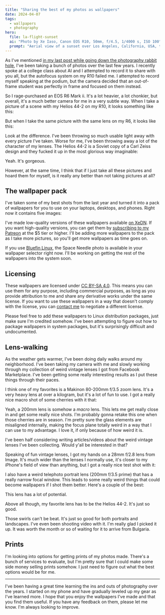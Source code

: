 ```yaml
---
title: "Sharing the best of my photos as wallpapers"
date: 2024-04-07
tags:
  - wallpapers
  - photography
hero:
  file: la-flight-sunset
  ai: "Photo by Xe Iaso, Canon EOS R10, 50mm, f/4.5, 1/4000 s, ISO 100"
  prompt: "Aerial view of a sunset over Los Angeles, California, USA, the sky is cloudy and there are layers of colored light"
---
```


As I've mentioned [in my last post while going down the photography rabbit hole](/notes/2024/camera-hell/), I've been taking a bunch of photos over the last few years. I recently spoke at a college class about AI and I attempted to record it to share with you all, but the autofocus system on my R10 failed me. I attempted to record myself speaking at the podium, but the camera decided that an out-of-frame student was perfectly in frame and focused on them instead.

So I rage-purchased an EOS R6 Mark ii. It's a lot heavier, a lot chonkier, but overall, it's a much better camera for me in a very subtle way. When I take a picture of a scene with my Helios 44-2 on my R10, it looks something like this:

<Picture
  path="blog/2024/wallpapers/aps-c-crop"
  desc="Lens caps and a steam deck case on top of a printed screenplay. The image is tightly centered around the case and screenplay."
/>

But when I take the same picture with the same lens on my R6, it looks like this:

<Picture
  path="blog/2024/wallpapers/full-frame"
  desc="The same image as before, but significantly zoomed out. The desk mat is more visible, an iPhone 13 Pro is visible in the lower right corner, and a TTArtisan 25mm lens is visible on the other side of the screenplay."
/>

Look at the difference. I've been throwing so much usable light away with every picture I've taken. Worse for me, I've been throwing away a lot of the character of my lenses. The Helios 44-2 is a Soviet copy of a Carl Zeiss design and they fucked it up in the most glorious way imaginable:

<Picture
  path="blog/2024/wallpapers/swirls"
  desc="A picture of a tree with lots of bokeh balls swirling around the frame in three dimensions."
/>

Yeah. It's gorgeous.

However, at the same time, I think that if I just take all these pictures and hoard them for myself, is it really any better than not taking pictures at all?

## The wallpaper pack

I've taken some of my best shots from the last year and turned it into a pack of wallpapers for you to use on your laptops, desktops, and phones. Right now it contains five images:

<Picture
  path="blog/2024/wallpapers/papes/clouds"
  desc="A blue sky dotted with textured clouds."
/>

<Picture
  path="blog/2024/wallpapers/papes/foothills"
  desc="An orange and purple sunset over the Los Angeles foothills. Taken with an iPhone 13 Pro."
/>

<Picture
  path="blog/2024/wallpapers/papes/space_needle"
  desc="The Seattle Space Needle on an incredibly blue sky without any clouds in view."
/>

<Picture
  path="blog/2024/wallpapers/papes/sunset"
  desc="Aerial view of a sunset over Los Angeles, California, USA, the sky is cloudy and there are layers of colored light."
/>

<Picture
  path="blog/2024/wallpapers/papes/tv_tower"
  desc="The Berlin TV tower on a blue sky, no clouds are visible."
/>

I've made low-quality versions of these wallpapers available [on XeDN](https://cdn.xeiaso.net/file/christine-static/dl/xe-wallpapers-1.0.0.zip). If you want high-quality versions, you can get them by [subscribing to my Patreon](https://patreon.com/cadey) at the $5 tier or higher. I'll be adding more wallpapers to the pack as I take more pictures, so you'll get more wallpapers as time goes on.

If you use [Bluefin Linux](https://projectbluefin.io/), the Space Needle photo is available in your wallpaper selector right now. I'll be working on getting the rest of the wallpapers into the system soon.

## Licensing

These wallpapers are licensed under [CC BY-SA 4.0](https://creativecommons.org/licenses/by-sa/4.0/). This means you can use them for any purpose, including commercial purposes, as long as you provide attribution to me and share any derivative works under the same license. If you want to use these wallpapers in a way that doesn't comply with the license, you can [contact me](/contact) to negotiate a different license.

Please feel free to add these wallpapers to Linux distribution packages, just make sure I'm credited somehow. I've been attempting to figure out how to package wallpapers in system packages, but it's surprisingly difficult and undocumented.

## Lens-walking

As the weather gets warmer, I've been doing daily walks around my neighborhood. I've been taking my camera with me and slowly working through my collection of weird vintage lenses I got from Facebook Marketplace. I've been getting some really interesting results as I put these things through their paces.

I think one of my favorites is a Makinon 80-200mm f/3.5 zoom lens. It's a very heavy lens at over a kilogram, but it's a lot of fun to use. I got a really nice macro shot of some cherries with it that:

<Picture
  path="blog/2024/wallpapers/papes/cherries"
  desc="Bright red cherries with the sky blurred out. The borders around the cherries have delicious chromatic abberation."
/>

Yeah, a 200mm lens is somehow a _macro_ lens. This lets me get really close in and get some really nice shots. I'm probably gonna retake this one when those cherries are in season. I'm pretty sure the glass elements are misaligned internally, making the focus plane totally weird in a way that I can use to my advantage. I love it, if only because of how weird it is.

<Picture
  path="blog/2024/wallpapers/papes/rock-texture"
  desc="A macro shot of a rock on the edge of the Ottawa River."
/>

<Conv name="Cadey" mood="enby">
  I've been half considering writing articles/videos about the weird vintage
  lenses I've been collecting. Would y'all be interested in that?
</Conv>

Speaking of fun vintage lenses, I got my hands on a 28mm f/2.8 lens from Image. It's much wider than the lenses I normally use, it's closer to my iPhone's field of view than anything, but I got a really nice test shot with it:

<Picture
  path="blog/2024/wallpapers/papes/path"
  desc="The concrete path near a drainage pond. The path comes up from the lower right side of the frame into the distance."
/>

I also have a weird telephoto portrait lens (200mm f/3.5 prime) that has a really narrow focal window. This leads to some really weird things that could become wallpapers if I shot them better. Here's a couple of the best:

<Picture
  path="blog/2024/wallpapers/papes/grain-rain"
  desc="A group of grain plants, the one dead in the center is clearly in focus, everything else is slightly blurry. Individual raindrops are visible in mid-air."
/>

<Picture
  path="blog/2024/wallpapers/papes/prickles"
  desc="Prickly seed pods for a local plant. Some seed pods in the center are clearly in focus, and everything else is blurred out."
/>

This lens has a lot of potential.

Above all though, my favorite lens has to be the Helios 44-2. It's just so good.

<Picture
  path="blog/2024/wallpapers/red-fruit"
  desc="A group of red fruit-like things on top of a blurred out background. The background blur kinda swirls around."
/>

Those swirls can't be beat. It's just so good for both portraits and landscapes. I've even been shooting video with it. I'm really glad I picked it up. It was worth the month or so of waiting for it to arrive from Bulgaria.

## Prints

I'm looking into options for getting prints of my photos made. There's a bunch of services to evaluate, but I'm pretty sure that I could make some side money selling prints somehow. I just need to figure out what the best options would be for me.

---

I've been having a great time learning the ins and outs of photography over the years. I started on my phone and have gradually leveled up my gear as I've learned more. I hope that you enjoy the wallpapers I've made and that you find them useful. If you have any feedback on them, please let me know. I'm always looking to improve.
